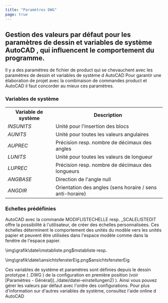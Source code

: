 ```yaml
---
title: "Paramètres DWG"
page: true
---
```

## Gestion des valeurs par d&#233;faut pour les param&#232;tres de dessin et variables de syst&#232;me  <Placeholder>AutoCAD</Placeholder> , qui influencent le comportement du programme. 
<GeoDesigner>Il y a des param&#232;tres de fichier de  <Placeholder>product</Placeholder> qui se chevauchent avec les param&#232;tres de dessin et variables de syst&#232;me d <Placeholder>AutoCAD</Placeholder>  Pour garantir une &#233;laboration de projet avec la combinaison de commandes  <Placeholder>product</Placeholder> et  <Placeholder>AutoCAD</Placeholder>  il faut concorder au mieux ces param&#232;tres.


### Variables de syst&#232;me
<table>
<tr><th>Variable de syst&#232;me</th>
<th>Description</th>
</tr>
<tr><td> <i> INSUNITS </i> </td>
<td>Unit&#233; pour l&#39;insertion des blocs</td>
</tr>
<tr><td> <i> AUNITS </i> </td>
<td>Unit&#233; pour toutes les valeurs angulaires</td>
</tr>
<tr><td> <i> AUPREC </i> </td>
<td>Pr&#233;cision resp. nombre de d&#233;cimaux des angles</td>
</tr>
<tr><td> <i> LUNITS </i> </td>
<td>Unit&#233; pour toutes les valeurs de longueur</td>
</tr>
<tr><td> <i> LUPREC </i> </td>
<td>Pr&#233;cision resp. nombre de d&#233;cimaux des longueurs</td>
</tr>
<tr><td> <i> ANGBASE </i> </td>
<td>Direction de l&#39;angle null</td>
</tr>
<tr><td> <i> ANGDIR </i> </td>
<td>Orientation des angles (sens horaire / sens anti-horaire)</td>
</tr>
</table>



### Echelles pr&#233;d&#233;finies
 <Placeholder>AutoCAD</Placeholder> avec la commande  <Bold> MODIFLISTECHELLE </Bold>  resp.  <Bold> _SCALELISTEDIT </Bold>  offre la possibilit&#233; &#224; l&#39;utilisateur, de cr&#233;er des &#233;chelles personnalis&#233;es. Ces &#233;chelles d&#233;terminent le comportement des unit&#233;s du mod&#232;le vers les unit&#233;s papier et peuvent &#234;tre utilis&#233;es dans l&#39;espace mod&#232;le comme dans la fen&#234;tre de l&#39;espace papier.


<Image>\img\grafik\datei\mstabliste.png$mstabliste</Image>
resp.

<Image>\img\grafik\datei\ansichtsfensterEig.png$ansichtsfensterEig</Image>

<Success>
Ces variables de syst&#232;me et param&#232;tres sont d&#233;finies depuis le dessin prototype ( <Italic> .DWG </Italic> )  <Italic> de la configuration en premi&#232;re position </Italic>  (voir [Param&#232;tres - G&#233;n&#233;ral](../datei/datei-einstellungen2)
). Ainsi vous pouvez g&#233;rer les valeurs par d&#233;faut avec l&#39;ordre des configurations.
</Success>

<Success>
Pour plus d&#39;information sur d&#39;autres variables de syst&#232;me, consultez l&#39;aide online d <Placeholder>AutoCAD</Placeholder> 
</Success>

</GeoDesigner>
